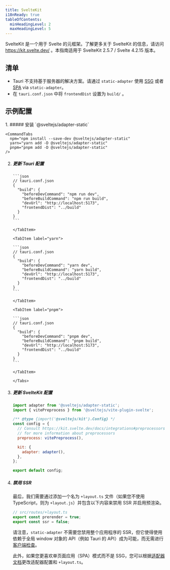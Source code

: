 ```yaml
---
title: SvelteKit
i18nReady: true
tableOfContents:
  minHeadingLevel: 2
  maxHeadingLevel: 5
---
```



SvelteKit 是一个用于 Svelte 的元框架。了解更多关于 SvelteKit 的信息，请访问 https://kit.svelte.dev/ 。本指南适用于 SvelteKit 2.5.7 / Svelte 4.2.15 版本。

## 清单

- Tauri 不支持基于服务器的解决方案。请通过 `static-adapter` 使用 [SSG](https://kit.svelte.dev/docs/adapter-static) 或者 [SPA](https://kit.svelte.dev/docs/single-page-apps) via `static-adapter`。
- 在 `tauri.conf.json` 中将 `frontendDist` 设置为 `build/` 。

## 示例配置

<Steps>
1.  ##### 安装 `@sveltejs/adapter-static`

    <CommandTabs
      npm="npm install --save-dev @sveltejs/adapter-static"
      yarn="yarn add -D @sveltejs/adapter-static"
      pnpm="pnpm add -D @sveltejs/adapter-static"
    />

2.  ##### 更新 Tauri 配置

    <Tabs>

    <TabItem label="npm">

        ```json
        // tauri.conf.json
        {
          "build": {
            "beforeDevCommand": "npm run dev",
            "beforeBuildCommand": "npm run build",
            "devUrl": "http://localhost:5173",
            "frontendDist": "../build"
          }
        }
        ```

        </TabItem>

        <TabItem label="yarn">

        ```json
        // tauri.conf.json
        {
          "build": {
            "beforeDevCommand": "yarn dev",
            "beforeBuildCommand": "yarn build",
            "devUrl": "http://localhost:5173",
            "frontendDist": "../build"
          }
        }
        ```

        </TabItem>

        <TabItem label="pnpm">

        ```json
        // tauri.conf.json
        {
          "build": {
            "beforeDevCommand": "pnpm dev",
            "beforeBuildCommand": "pnpm build",
            "devUrl": "http://localhost:5173",
            "frontendDist": "../build"
          }
        }
        ```

        </TabItem>

        </Tabs>

3.  ##### 更新 SvelteKit 配置

    ```js title="svelte.config.js" {1}
    import adapter from '@sveltejs/adapter-static';
    import { vitePreprocess } from '@sveltejs/vite-plugin-svelte';

    /** @type {import('@sveltejs/kit').Config} */
    const config = {
      // Consult https://kit.svelte.dev/docs/integrations#preprocessors
      // for more information about preprocessors
      preprocess: vitePreprocess(),

      kit: {
        adapter: adapter(),
      },
    };

    export default config;
    ```

4.  ##### 禁用 SSR

    最后，我们需要通过添加一个名为 `+layout.ts` 文件（如果您不使用 TypeScript，则为 `+layout.js`）并包含以下内容来禁用 SSR 并启用预渲染。

    ```ts
    // src/routes/+layout.ts
    export const prerender = true;
    export const ssr = false;
    ```

    请注意，`static-adapter` 不需要您禁用整个应用程序的 SSR，但它使得使用依赖于全局 window 对象的 API（例如 Tauri 的 API）成为可能，而无需进行[客户端检查](https://kit.svelte.dev/docs/faq#how-do-i-use-x-with-sveltekit-how-do-i-use-a-client-side-only-library-that-depends-on-document-or-window)。

    此外，如果您更喜欢单页面应用（SPA）模式而不是 SSG，您可以根据[适配器文档](https://kit.svelte.dev/docs/single-page-apps)更改适配器配置和 `+layout.ts`。

</Steps>
